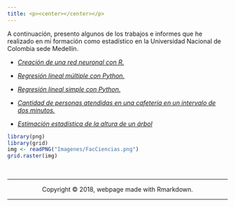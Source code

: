 ```yaml
---
title: <p><center></center></p>
---
```


A continuación, presento algunos de los trabajos e informes que he realizado en mi formación como estadístico en la Universidad Nacional de Colombia sede Medellín.

+ <a href="Docs/Redes_Neuronales_con_R.html">*Creación de una red neuronal con R.* </a>

+ <a href="Docs/Regresión_Lineal_Múltiple_con_Python.html">*Regresión lineal múltiple con Python.* </a>

+ <a href="Docs/Regresión_Lineal_Simple_con_Python.html">*Regresión lineal simple con Python.* </a>

+ [*Cantidad de personas atendidas en una cafeteria en un intervalo de dos minutos.*](https://github.com/yuasaavedraco/yuasaavedraco.github.io/blob/master/Docs/Cantidad%20de%20personas%20atendidas%20en%20un%20intervalo%20de%20dos%20minutos.pdf)

+ [*Estimación estadística de la altura de un árbol*](https://github.com/yuasaavedraco/yuasaavedraco.github.io/blob/master/Docs/C%C3%B3mo%20estimar%20estad%C3%ADsticamente%20la%20altura%20de%20un%20%C3%A1rbol.pdf)


```r
library(png)
library(grid)
img <- readPNG("Imagenes/FacCiencias.png")
grid.raster(img)
```


<br>
<hr>
<p><center>Copyright &copy; 2018, webpage made with Rmarkdown.</center></p>
<hr>